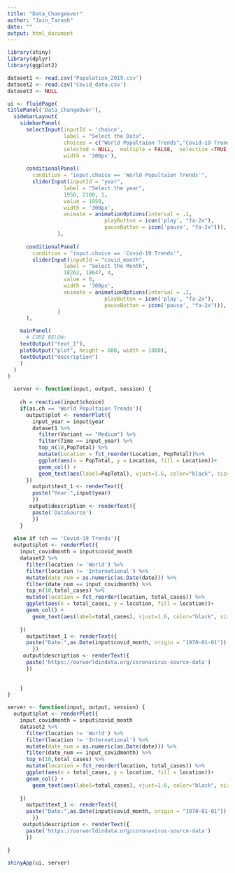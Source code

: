 ```yaml
---
title: "Data_Changeover"
author: "Jain_Tarash"
date: ""
output: html_document
---
```


```r
library(shiny)
library(dplyr)
library(ggplot2)
```

```r
dataset1 <- read.csv('Population_2019.csv')
dataset2 <- read.csv('Covid_data.csv')
dataset3 <- NULL
```


```r
ui <- fluidPage(
titlePanel('Data_ChangeOver'),
  sidebarLayout(
    sidebarPanel(
      selectInput(inputId = 'choice',
                  label = "Select the Data",  
                  choices = c("World Popultaion Trends","Covid-19 Trends", "Dataset3"),
                  selected = NULL,  multiple = FALSE,  selectize =TRUE,  
                  width = '300px'),
      
      conditionalPanel(
        condition = "input.choice == 'World Popultaion Trends'",
        sliderInput(inputId = "year",
                  label = "Select the year",
                  1950, 2100, 1,
                  value = 1950,
                  width = '300px',
                  animate = animationOptions(interval = .1,
                               playButton = icon('play', "fa-2x"),
                               pauseButton = icon('pause', "fa-2x"))),
                ),
      
      conditionalPanel(
        condition = "input.choice == 'Covid-19 Trends'",
        sliderInput(inputId = "covid_month",
                  label = "Select the Month",
                  18262, 18647, 4,
                  value = 0,
                  width = '300px',
                  animate = animationOptions(interval = .1,
                               playButton = icon('play', "fa-2x"),
                               pauseButton = icon('pause', "fa-2x"))),
                )
      ),

    mainPanel(
      # CODE BELOW: 
    textOutput("text_1"),
    plotOutput("plot", height = 600, width = 1000),
    textOutput("description")
    )
  )
)
```

```r


  server <- function(input, output, session) {
    
    ch = reactive(input$choice)
    if(as.ch == 'World Popultaion Trends'){
      output$plot <- renderPlot({
        input_year = input$year
        dataset1 %>% 
          filter(Variant == "Medium") %>% 
          filter(Time == input_year) %>% 
          top_n(10,PopTotal) %>% 
          mutate(Location = fct_reorder(Location, PopTotal))%>% 
          ggplot(aes(x = PopTotal, y = Location, fill = Location))+ 
          geom_col() +
          geom_text(aes(label=PopTotal), vjust=1.6, color="black", size=3.5)
      })
        output$text_1 <- renderText({
        paste("Year:",input$year)
        })
       output$description <- renderText({
        paste('DataSource')
        })
    }
    
  else if (ch == 'Covid-19 Trends'){
  output$plot <- renderPlot({
    input_covidmonth = input$covid_month
    dataset2 %>% 
      filter(location != 'World') %>%
      filter(location != 'International') %>%
      mutate(date_num = as.numeric(as.Date(date))) %>% 
      filter(date_num == input_covidmonth) %>% 
      top_n(10,total_cases) %>% 
      mutate(location = fct_reorder(location, total_cases)) %>% 
      ggplot(aes(x = total_cases, y = location, fill = location))+ 
      geom_col() +
        geom_text(aes(label=total_cases), vjust=1.6, color="black", size=3.5)
    
    })
      output$text_1 <- renderText({
      paste("Date:",as.Date(input$covid_month, origin = "1970-01-01"))
        })
     output$description <- renderText({
      paste('https://ourworldindata.org/coronavirus-source-data')
      })
    
    
    }
}
```


```r
server <- function(input, output, session) {
  output$plot <- renderPlot({
    input_covidmonth = input$covid_month
    dataset2 %>% 
      filter(location != 'World') %>%
      filter(location != 'International') %>%
      mutate(date_num = as.numeric(as.Date(date))) %>% 
      filter(date_num == input_covidmonth) %>% 
      top_n(10,total_cases) %>% 
      mutate(location = fct_reorder(location, total_cases)) %>% 
      ggplot(aes(x = total_cases, y = location, fill = location))+ 
      geom_col() +
        geom_text(aes(label=total_cases), vjust=1.6, color="black", size=3.5)
    
    })
      output$text_1 <- renderText({
      paste("Date:",as.Date(input$covid_month, origin = "1970-01-01"))
        })
     output$description <- renderText({
      paste('https://ourworldindata.org/coronavirus-source-data')
      })

}
```




```r
shinyApp(ui, server)
```

